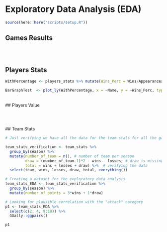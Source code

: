 # Exploratory Data Analysis (EDA)

```r
source(here::here("scripts/setup.R"))
```

## Games Results

```r
  
```

<br>

## Players Stats

```r

WithPercentage <- players_stats %>% mutate(Wins_Perc = Wins/Appearances, .after= Wins) #to know who relatively has the highest wins percentage - we can remove this later if it will not help us with our EDA. 

BarGraphTest  <- plot_ly(WithPercentage, x = ~Name, y = ~Wins_Perc, type = 'bar', name = 'Wins Percentage per player') 

```

<br>
## Players Value

```r

```


```r

```

<br>
## Team Stats

```r
# Just verifying we have all the data for the team stats for all the games of the season.

team_stats_verification <- team_stats %>% 
  group_by(season) %>% 
  mutate(number_of_team = n(), # number of team per season
         draw = (number_of_team-1)*2 - wins - losses, # draw is missing
         total = wins + losses + draw) %>%  # verifying the data
  select(team, wins, losses, draw, total, everything())

# Creating a dataset for the exploratory data analysis
team_stats_EDA <- team_stats_verification %>% 
  group_by(season) %>% 
  mutate(number_of_points = 3*wins + 1*draw)

# Looking for plausible correlation with the "attack" category
p1 <- team_stats_EDA %>% 
  select(c(2, 4, 9:19)) %>% 
  GGally::ggpairs()

p1

```


```r

```
